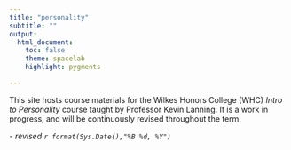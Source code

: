 ```yaml
---
title: "personality"
subtitle: ""
output:
  html_document:
    toc: false
    theme: spacelab 
    highlight: pygments

---
```


This site hosts course materials for the Wilkes Honors College (WHC) *Intro to Personality* course taught by Professor Kevin Lanning. It is a work in progress, and will be continuously revised throughout the term.

\- *revised `r format(Sys.Date(),"%B %d, %Y")`*

